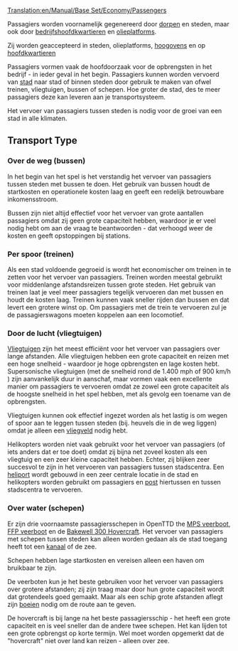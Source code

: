 [[Translation:en/Manual/Base Set/Economy/Passengers]]

{{nl/Vracht|name=Passagiers
|image=Town.png
|geproduceerd=[[nl/gemeente|Gemeente]], [[nl/Manual/Base Set/Economy/Olieplatform|Olieplatform]], [[nl/Manual/Hoofdkwartier|Hoofdkwartier]]
|geaccepteerd=[[nl/gemeente|Gemeente]], [[nl/Manual/Base Set/Economy/Olieplatform|Olieplatform]], [[nl/hoogoven|Hoogoven]], [[nl/Manual/Hoofdkwartier|Hoofdkwartier]]
}}

Passagiers worden voornamelijk gegenereerd door [[nl/gemeente|dorpen]] en steden, maar ook door [[nl/hoofdkwartier|bedrijfshoofdkwartieren]] en [[nl/Manual/Base Set/Economy/Olieplatform|olieplatforms]].

Zij worden geaccepteerd in steden, olieplatforms, [[nl/hoogoven|hoogovens]] en op [[nl/Manual/Hoofdkwartier|hoofdkwartieren]]

Passagiers vormen vaak de hoofdoorzaak voor de opbrengsten in het bedrijf - in ieder geval in het begin. Passagiers kunnen worden vervoerd van [[nl/gemeente|stad]] naar stad of binnen steden door gebruik te maken van ofwel treinen, vliegtuigen, bussen of schepen. Hoe groter de stad, des te meer passagiers deze kan leveren aan je transportsysteem.

Het vervoer van passagiers tussen steden is nodig voor de groei van een stad in alle klimaten.

==Transport Type==

===Over de weg (bussen)===
In het begin van het spel is het verstandig het vervoer van passagiers tussen steden met bussen te doen. Het gebruik van bussen houdt de startkosten en operationele kosten laag en geeft een redelijk betrouwbare inkomensstroom.  

Bussen zijn niet altijd effectief voor het vervoer van grote aantallen passagiers omdat zij geen grote capaciteit hebben, waardoor je er veel nodig hebt om aan de vraag te beantwoorden - dat verhoogd weer de kosten en geeft opstoppingen bij stations.

===Per spoor (treinen)===
Als een stad voldoende gegroeid is wordt het economischer om treinen in te zetten voor het vervoer van passagiers. Treinen worden meestal gebruikt voor middenlange afstandsreizen tussen grote steden. Het gebruik van treinen laat je veel meer passagiers tegelijk vervoeren dan met bussen en houdt de kosten laag. Treinen kunnen vaak sneller rijden dan bussen en dat levert een grotere winst op. Om passagiers met de trein te vervoeren zul je de passagierswagons moeten koppelen aan een locomotief.

===Door de lucht (vliegtuigen)===
[[nl/Manual/Base Set/Vehicles/Vliegtuigen|Vliegtuigen]] zijn het meest efficiënt voor het vervoer van passagiers over lange afstanden. Alle vliegtuigen hebben een grote capaciteit en reizen met een hoge snelheid - waardoor je hoge opbrengsten en lage kosten hebt. Supersonische vliegtuigen (met de snelheid rond de 1.400 mph of 900 km/h ) zijn aanvankelijk duur in aanschaf, maar vormen vaak een excellente manier om passagiers te vervoeren omdat ze zowel een grote capaciteit als de hoogste snelheid in het spel hebben, met als gevolg een toename van de opbrengsten.

Vliegtuigen kunnen ook effectief ingezet worden als het lastig is om wegen of spoor aan te leggen tussen steden (bij. heuvels die in de weg liggen) omdat je alleen een [[nl/vliegveld|vliegveld]] nodig hebt.

Helikopters worden niet vaak gebruikt voor het vervoer van passagiers (of iets anders dat er toe doet) omdat zij bijna net zoveel kosten als een vliegtuig en een zeer kleine capaciteit hebben. Echter, zij blijken zeer succesvol te zijn in het vervoeren van passagiers tussen stadscentra. Een [[nl/vliegveld#helikopter_vliegvelden|heliport]] wordt gebouwd in een zeer centrale locatie in de stad en helikopters worden gebruikt om passagiers en [[nl/post|post]] hiertussen en tussen stadscentra te vervoeren.

===Over water (schepen)===
Er zijn drie voornaamste passagiersschepen in OpenTTD the [[nl/Manual/Base Set/Vehicles/MPS veerboot|MPS veerboot]], [[nl/Manual/Base Set/Vehicles/FFP veerboot|FFP veerboot]] en de [[nl/Manual/Base Set/Vehicles/Bakewell 300 Hovercraft|Bakewell 300 Hovercraft]]. Het vervoer van passagiers met schepen tussen steden kan alleen worden gedaan als de stad toegang heeft tot een [[nl/havens|kanaal]] of de zee.

Schepen hebben lage startkosten en vereisen alleen een haven om bruikbaar te zijn.

De veerboten kun je het beste gebruiken voor het vervoer van passagiers over grotere afstanden; zij zijn traag maar door hun grote capaciteit wordt dat grotendeels goed gemaakt. Maar als een schip grote afstanden aflegt zijn [[nl/havens|boeien]] nodig om de route aan te geven.

De hovercraft is bij lange na het beste passagiersschip - het heeft een grote capaciteit en is veel sneller dan de andere twee schepen. Het kan lijden tot een grote opbrengst op korte termijn. Wel moet worden opgemerkt dat de "hovercraft" niet over land kan reizen - alleen over zee.